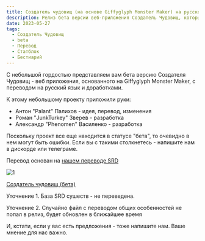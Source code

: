 ```yaml
---
title: Создатель чудовищ (на основе Giffyglyph Monster Maker) на русском языке
description: Релиз бета версии веб-приложения Создатель Чудовищ, который позволит вам оформлять статблоки Dungeons & Dragons 5e быстрым и удобным способом.
date: 2023-05-27
tags:
  - Создатель Чудовищ
  - beta
  - Перевод
  - Статблок
  - Бестиарий
---
```


С небольшой гордостью представляем вам бета версию Создателя Чудовищ - веб приложения, основанного на Giffyglyph Monster Maker, с переводом на русский язык и доработками.

К этому небольшому проекту приложили руки:

- Антон "Palant" Палихов - идея, перевод, изменения
- Роман "JunkTurkey" Зверев - разработка
- Александр "Phenomen" Василенко - разработка

Поскольку проект все еще находится в статусе "бета", то очевидно в нем могут быть ошибки. Если вы с такими столкнетесь - напишите нам в дискорде или телеграме.

Перевод основан на [нашем переводе SRD](https://srd.dnd-5e.org/)

![1](/images/gg-monster-maker-beta.png)


[Создатель чудовищ (бета)](https://monstermaker.cyborgsandmages.com/)

<aside>

Уточнение 1. База SRD сушеств - не переведена.

Уточнение 2. Случайно файл с переводом общих особенностей не попал в релиз, будет обновлен в ближайшее время

</aside>

И, кстати, если у вас есть предложения - тоже напишите нам. Ваше мнение для нас важно.





